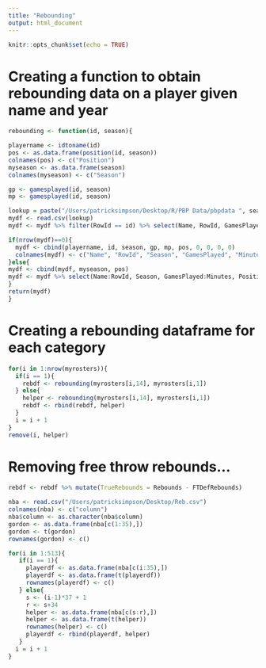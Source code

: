 ```yaml
---
title: "Rebounding"
output: html_document
---
```


```r
knitr::opts_chunk$set(echo = TRUE)
```

# Creating a function to obtain rebounding data on a player given name and year
```r
rebounding <- function(id, season){

playername <- idtoname(id)
pos <- as.data.frame(position(id, season))
colnames(pos) <- c("Position")
myseason <- as.data.frame(season)
colnames(myseason) <- c("Season")

gp <- gamesplayed(id, season)
mp <- gamesplayed(id, season)

lookup = paste("/Users/patricksimpson/Desktop/R/PBP Data/pbpdata ", season, ".csv", sep = "")
mydf <- read.csv(lookup)
mydf <- mydf %>% filter(RowId == id) %>% select(Name, RowId, GamesPlayed, Minutes, DefRebounds, FTDefRebounds, OffRebounds, Rebounds)

if(nrow(mydf)==0){
  mydf <- cbind(playername, id, season, gp, mp, pos, 0, 0, 0, 0)
  colnames(mydf) <- c("Name", "RowId", "Season", "GamesPlayed", "Minutes", "Position", "DefRebounds", "FTDefRebounds", "OffRebounds", "Rebounds")
}else{
mydf <- cbind(mydf, myseason, pos)
mydf <- mydf %>% select(Name:RowId, Season, GamesPlayed:Minutes, Position, DefRebounds:Rebounds)
}
return(mydf)
}
```

# Creating a rebounding dataframe for each category
```r
for(i in 1:nrow(myrosters)){
  if(i == 1){
    rebdf <- rebounding(myrosters[i,14], myrosters[i,1])
  } else{
    helper <- rebounding(myrosters[i,14], myrosters[i,1])
    rebdf <- rbind(rebdf, helper)
  }
  i = i + 1
}
remove(i, helper)
```

# Removing free throw rebounds...
```r
rebdf <- rebdf %>% mutate(TrueRebounds = Rebounds - FTDefRebounds)
```

```r
nba <- read.csv("/Users/patricksimpson/Desktop/Reb.csv")
colnames(nba) <- c("column")
nba$column <- as.character(nba$column)
gordon <- as.data.frame(nba[c(1:35),])
gordon <- t(gordon)
rownames(gordon) <- c()

for(i in 1:513){
   if(i == 1){
     playerdf <- as.data.frame(nba[c(i:35),])
     playerdf <- as.data.frame(t(playerdf))
     rownames(playerdf) <- c()
   } else{
     s <- (i-1)*37 + 1
     r <- s+34
     helper <- as.data.frame(nba[c(s:r),])
     helper <- as.data.frame(t(helper))
     rownames(helper) <- c()
     playerdf <- rbind(playerdf, helper)
   }
  i = i + 1
}


```

